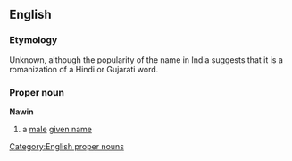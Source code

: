 {{rfd}}
==English==
=== Etymology ===
Unknown, although the popularity of the name in India suggests that it is a romanization of a Hindi or Gujarati word.

{{etystub}}
=== Proper noun ===
[[Category:English proper nouns]]
'''Nawin'''
# a [[male]] [[given name]]